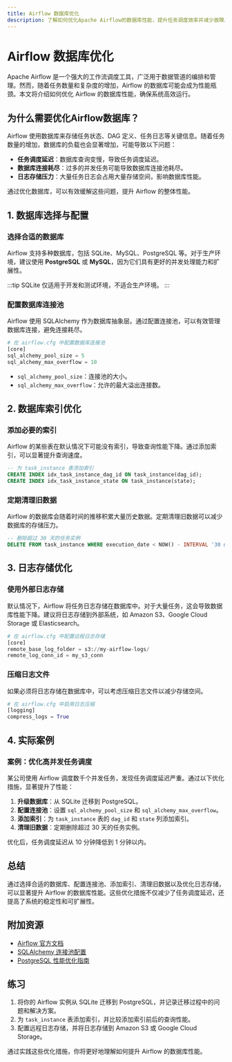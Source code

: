 ```yaml
---
title: Airflow 数据库优化
description: 了解如何优化Apache Airflow的数据库性能，提升任务调度效率并减少故障。
---
```


# Airflow 数据库优化

Apache Airflow 是一个强大的工作流调度工具，广泛用于数据管道的编排和管理。然而，随着任务数量和复杂度的增加，Airflow 的数据库可能会成为性能瓶颈。本文将介绍如何优化 Airflow 的数据库性能，确保系统高效运行。

## 为什么需要优化Airflow数据库？

Airflow 使用数据库来存储任务状态、DAG 定义、任务日志等关键信息。随着任务数量的增加，数据库的负载也会显著增加，可能导致以下问题：

- **任务调度延迟**：数据库查询变慢，导致任务调度延迟。
- **数据库连接耗尽**：过多的并发任务可能导致数据库连接池耗尽。
- **日志存储压力**：大量任务日志会占用大量存储空间，影响数据库性能。

通过优化数据库，可以有效缓解这些问题，提升 Airflow 的整体性能。

## 1. 数据库选择与配置

### 选择合适的数据库

Airflow 支持多种数据库，包括 SQLite、MySQL、PostgreSQL 等。对于生产环境，建议使用 **PostgreSQL** 或 **MySQL**，因为它们具有更好的并发处理能力和扩展性。

:::tip
SQLite 仅适用于开发和测试环境，不适合生产环境。
:::

### 配置数据库连接池

Airflow 使用 SQLAlchemy 作为数据库抽象层。通过配置连接池，可以有效管理数据库连接，避免连接耗尽。

```python
# 在 airflow.cfg 中配置数据库连接池
[core]
sql_alchemy_pool_size = 5
sql_alchemy_max_overflow = 10
```

- `sql_alchemy_pool_size`：连接池的大小。
- `sql_alchemy_max_overflow`：允许的最大溢出连接数。

## 2. 数据库索引优化

### 添加必要的索引

Airflow 的某些表在默认情况下可能没有索引，导致查询性能下降。通过添加索引，可以显著提升查询速度。

```sql
-- 为 task_instance 表添加索引
CREATE INDEX idx_task_instance_dag_id ON task_instance(dag_id);
CREATE INDEX idx_task_instance_state ON task_instance(state);
```

### 定期清理旧数据

Airflow 的数据库会随着时间的推移积累大量历史数据。定期清理旧数据可以减少数据库的存储压力。

```sql
-- 删除超过 30 天的任务实例
DELETE FROM task_instance WHERE execution_date < NOW() - INTERVAL '30 days';
```

## 3. 日志存储优化

### 使用外部日志存储

默认情况下，Airflow 将任务日志存储在数据库中。对于大量任务，这会导致数据库性能下降。建议将日志存储到外部系统，如 Amazon S3、Google Cloud Storage 或 Elasticsearch。

```python
# 在 airflow.cfg 中配置远程日志存储
[core]
remote_base_log_folder = s3://my-airflow-logs/
remote_log_conn_id = my_s3_conn
```

### 压缩日志文件

如果必须将日志存储在数据库中，可以考虑压缩日志文件以减少存储空间。

```python
# 在 airflow.cfg 中启用日志压缩
[logging]
compress_logs = True
```

## 4. 实际案例

### 案例：优化高并发任务调度

某公司使用 Airflow 调度数千个并发任务，发现任务调度延迟严重。通过以下优化措施，显著提升了性能：

1. **升级数据库**：从 SQLite 迁移到 PostgreSQL。
2. **配置连接池**：设置 `sql_alchemy_pool_size` 和 `sql_alchemy_max_overflow`。
3. **添加索引**：为 `task_instance` 表的 `dag_id` 和 `state` 列添加索引。
4. **清理旧数据**：定期删除超过 30 天的任务实例。

优化后，任务调度延迟从 10 分钟降低到 1 分钟以内。

## 总结

通过选择合适的数据库、配置连接池、添加索引、清理旧数据以及优化日志存储，可以显著提升 Airflow 的数据库性能。这些优化措施不仅减少了任务调度延迟，还提高了系统的稳定性和可扩展性。

## 附加资源

- [Airflow 官方文档](https://airflow.apache.org/docs/)
- [SQLAlchemy 连接池配置](https://docs.sqlalchemy.org/en/14/core/pooling.html)
- [PostgreSQL 性能优化指南](https://www.postgresql.org/docs/current/performance.html)

## 练习

1. 将你的 Airflow 实例从 SQLite 迁移到 PostgreSQL，并记录迁移过程中的问题和解决方案。
2. 为 `task_instance` 表添加索引，并比较添加索引前后的查询性能。
3. 配置远程日志存储，并将日志存储到 Amazon S3 或 Google Cloud Storage。

通过实践这些优化措施，你将更好地理解如何提升 Airflow 的数据库性能。